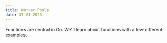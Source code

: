 ```yaml
---
title: Worker Pools 
date: 37-01-2023
---
```


Functions are central in Go. We’ll learn about functions with a few different examples.



```go

```

```go

```



